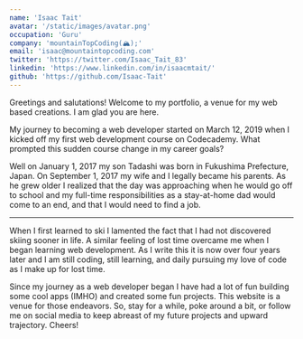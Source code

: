 ```yaml
---
name: 'Isaac Tait'
avatar: '/static/images/avatar.png'
occupation: 'Guru'
company: 'mountainTopCoding(🏔);'
email: 'isaac@mountaintopcoding.com'
twitter: 'https://twitter.com/Isaac_Tait_83'
linkedin: 'https://www.linkedin.com/in/isaacmtait/'
github: 'https://github.com/Isaac-Tait'
---
```


Greetings and salutations! Welcome to my portfolio, a venue for my web based creations. I am glad
you are here.

My journey to becoming a web developer started on March 12, 2019 when I kicked off my first web
development course on Codecademy. What prompted this sudden course change in my career goals?

Well on January 1, 2017 my son Tadashi was born in Fukushima Prefecture, Japan. On September 1, 2017
my wife and I legally became his parents. As he grew older I realized that the day was approaching
when he would go off to school and my full-time responsibilities as a stay-at-home dad would come to
an end, and that I would need to find a job.

---

When I first learned to ski I lamented the fact that I had not discovered skiing sooner in life. A
similar feeling of lost time overcame me when I began learning web development. As I write this it
is now over four years later and I am still coding, still learning, and daily pursuing my love of
code as I make up for lost time.

Since my journey as a web developer began I have had a lot of fun building some cool apps (IMHO) and
created some fun projects. This website is a venue for those endeavors. So, stay for a while, poke
around a bit, or follow me on social media to keep abreast of my future projects and upward
trajectory. Cheers!
